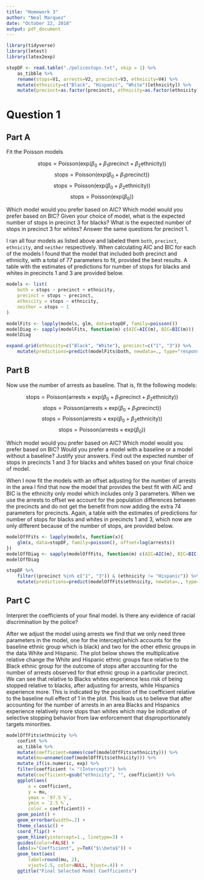 ```yaml
---
title: "Homework 3"
author: "Neal Marquez"
date: "October 22, 2018"
output: pdf_document
---
```


```R
library(tidyverse)
library(lmtest)
library(latex2exp)

stopDF <- read.table("./policestops.txt", skip = 1) %>%
    as_tibble %>%
    rename(stops=V1, arrests=V2, precinct=V3, ethnicity=V4) %>%
    mutate(ethnicity=c("Black", "Hispanic", "White")[ethnicity]) %>%
    mutate(precinct=as.factor(precinct), ethnicity=as.factor(ethnicity))
```

# Question 1

## Part A

Fit the Poisson models  

$$
\text{stops} = \text{Poisson}(\text{exp}(\beta_0 + \beta_1 \text{precinct} + \beta_2 \text{ethnicity}))
$$
$$
\text{stops} = \text{Poisson}(\text{exp}(\beta_0 + \beta_1 \text{precinct}))
$$
$$
\text{stops} = \text{Poisson}(\text{exp}(\beta_0 + \beta_2 \text{ethnicity}))
$$
$$
\text{stops} = \text{Poisson}(\text{exp}(\beta_0))
$$

Which model would you prefer based on AIC? Which model would you prefer based on BIC? Given your choice of model, what is the expected number of stops in precinct 3 for blacks? What is the expected number of stops in precinct 3 for whites? Answer the same questions for precinct 1.

I ran all four models as listed above and labeled them `both`, `precinct`, `ethnicity`, and `neither` respectively. When calculating AIC and BIC for each of the models I found that the model that included both precinct and ethnicity, with a total of 77 parameters to fit, provided the best results. A table with the estimates of predictions for number of stops for blacks and whites in precincts 1 and 3 are provided below.

```R
models <- list(
    both = stops ~ precinct + ethnicity,
    precinct = stops ~ precinct,
    ethnicity = stops ~ ethnicity,
    neither = stops ~ 1
)

modelFits <- lapply(models, glm, data=stopDF, family=poisson())
modelDiag <- sapply(modelFits, function(m) c(AIC=AIC(m), BIC=BIC(m)))
modelDiag
```

```R
expand.grid(ethnicity=c("Black", "White"), precinct=c("1", "3")) %>%
    mutate(predictions=predict(modelFits$both, newdata=., type="response"))
```

## Part B  

Now use the number of arrests as baseline. That is, fit the following models:  

$$
\text{stops} = \text{Poisson}(\text{arrests} \times \text{exp}(\beta_0 + \beta_1 \text{precinct} + \beta_2 \text{ethnicity}))
$$
$$
\text{stops} = \text{Poisson}(\text{arrests} \times \text{exp}(\beta_0 + \beta_1 \text{precinct}))
$$
$$
\text{stops} = \text{Poisson}(\text{arrests} \times \text{exp}(\beta_0 + \beta_2 \text{ethnicity}))
$$
$$
\text{stops} = \text{Poisson}(\text{arrests} \times \text{exp}(\beta_0))
$$

Which model would you prefer based on AIC? Which model would you prefer based on BIC? Would you prefer a model with a baseline or a model without a baseline? Justify your answers. Find out the expected number of stops in precincts 1 and 3 for blacks and whites based on your final choice of model.

When I now fit the models with an offset adjusting for the number of arrests in the area I find that now the model that provides the best fit with AIC and BIC is the ethnicity only model which includes only 3 parameters. When we use the arrests to offset we account for the population differences between the precincts and do not get the benefit from now adding the extra 74 parameters for precincts. Again, a table with the estimates of predictions for number of stops for blacks and whites in precincts 1 and 3, which now are only different because of the number of stops, are provided below.

```R
modelOffFits <- lapply(models, function(x){
    glm(x, data=stopDF, family=poisson(), offset=log(arrests))
})
modelOffDiag <- sapply(modelOffFits, function(m) c(AIC=AIC(m), BIC=BIC(m)))
modelOffDiag
```

```R
stopDF %>%
    filter((precinct %in% c("1", "3")) & (ethnicity != "Hispanic")) %>%
    mutate(predictions=predict(modelOffFits$ethnicity, newdata=., type="response"))
```

## Part C

Interpret the coefficients of your final model. Is there any evidence of racial discrimination by the police?

After we adjust the model using arrests we find that we only need three parameters in the model, one for the intercept(which accounts for the baseline ethnic group which is black) and two for the other ethnic groups in the data White and Hispanic. The plot below shows the multiplicative relative change the White and Hispanic ethnic groups face relative to the Black ethnic group for the outcome of stops after accounting for the number of arrests observed for that ethnic group in a particular precinct. We can see that relative to Blacks whites experience less risk of being stopped relative to blacks, after adjusting for arrests, while Hispanics experience more. This is indicated by the position of the coefficient relative to the baseline null effect of 1 in the plot. This leads us to believe that after accounting for the number of arrests in an area Blacks and Hispanics experience relatively more stops than whites which may be indicative of selective stopping behavior from law enforcement that disproportionately targets minorities. 

```R
modelOffFits$ethnicity %>%
    confint %>%
    as_tibble %>%
    mutate(coefficient=names(coef(modelOffFits$ethnicity))) %>%
    mutate(mu=unname(coef(modelOffFits$ethnicity))) %>%
    mutate_if(is.numeric, exp) %>%
    filter(coefficient != "(Intercept)") %>%
    mutate(coefficient=gsub("ethnicity", "", coefficient)) %>%
    ggplot(aes(
        x = coefficient, 
        y = mu, 
        ymax = `97.5 %`, 
        ymin = `2.5 %`, 
        color = coefficient)) +
    geom_point() +
    geom_errorbar(width=.2) +
    theme_classic() +
    coord_flip() +
    geom_hline(yintercept=1., linetype=3) +
    guides(color=FALSE) +
    labs(x="Coefficient", y=TeX("$\\beta$")) +
    geom_text(aes(
        label=round(mu, 2), 
        vjust=1.5, color=NULL, hjust=.4)) +
    ggtitle("Final Selected Model Coefficients")
    
```